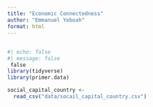 ```yaml
---
title: "Economic Connectedness"
author: "Emmanuel Yeboah"
format: html
---
```


## 

```r
#| echo: false
#| message: false
 false 
library(tidyverse)
library(primer.data)
```

```r
social_capital_country <-
  read_csv("data/socail_capital_country.csv")
```
